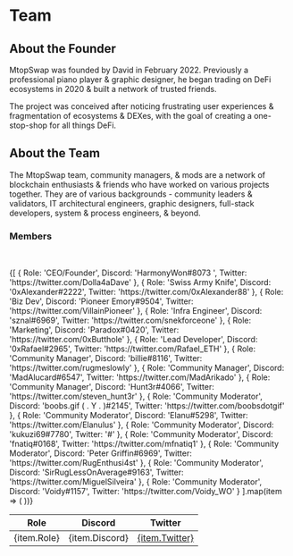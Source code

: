 
# Team

## About the Founder

MtopSwap was founded by David in February 2022. Previously a professional piano player & graphic designer, he began trading on DeFi ecosystems in 2020 & built a network of trusted friends.  

The project was conceived after noticing frustrating user experiences & fragmentation of ecosystems & DEXes, with the goal of creating a one-stop-shop for all things DeFi. 

## About the Team

The MtopSwap team, community managers, & mods are a network of blockchain enthusiasts & friends who have worked on various projects together.  They are of various backgrounds - community leaders & validators, IT architectural engineers, graphic designers, full-stack developers, system & process engineers, & beyond.

### Members
&nbsp;
<div style={{ overflow: 'auto' }}>
<table>
  <thead>
    <tr>
      <th>Role</th>
      <th>Discord</th>
      <th>Twitter</th>
    </tr>
  </thead>
  <tbody>
    {[
      { Role: 'CEO/Founder', Discord: 'HarmonyWon#8073 ', Twitter: 'https://twitter.com/Dolla4aDave' },
      { Role: 'Swiss Army Knife', Discord: '0xAlexander#2222', Twitter: 'https://twitter.com/0xAlexander88' },
      { Role: 'Biz Dev', Discord: 'Pioneer Emory#9504', Twitter: 'https://twitter.com/VillainPioneer' },
      { Role: 'Infra Engineer', Discord: 'sznal#6969', Twitter: 'https://twitter.com/snekforceone' },
      { Role: 'Marketing', Discord: 'Paradox#0420', Twitter: 'https://twitter.com/0xButthole' },
      { Role: 'Lead Developer', Discord: '0xRafael#2965', Twitter: 'https://twitter.com/Rafael_ETH' },
      { Role: 'Community Manager', Discord: 'billie#8116', Twitter: 'https://twitter.com/rugmeslowly' },
      { Role: 'Community Manager', Discord: 'MadAlucard#6547', Twitter: 'https://twitter.com/MadArikado' },
      { Role: 'Community Manager', Discord: 'Hunt3r#4066', Twitter: 'https://twitter.com/steven_hunt3r' },
      { Role: 'Community Moderator', Discord: 'boobs.gif ( . Y . )#2145', Twitter: 'https://twitter.com/boobsdotgif' },
      { Role: 'Community Moderator', Discord: 'Elanu#5298', Twitter: 'https://twitter.com/Elanulus' },
      { Role: 'Community Moderator', Discord: 'kukuzi69#7780', Twitter: '#' },
      { Role: 'Community Moderator', Discord: 'fnatiq#0168', Twitter: 'https://twitter.com/mfnatiq1' },
      { Role: 'Community Moderator', Discord: 'Peter Griffin#6969', Twitter: 'https://twitter.com/RugEnthusi4st' },
      { Role: 'Community Moderator', Discord: 'SirRugLessOnAverage#9163', Twitter: 'https://twitter.com/MiguelSilveira' },
      { Role: 'Community Moderator', Discord: 'Voidy#1157', Twitter: 'https://twitter.com/Voidy_WO' }
    ].map(item => (
      <tr key={item.Item}>
        <td>{item.Role}</td>
        <td>{item.Discord}</td>
        <td><a href="#">{item.Twitter}</a></td>
      </tr>
    ))}
  </tbody>
</table>
</div>